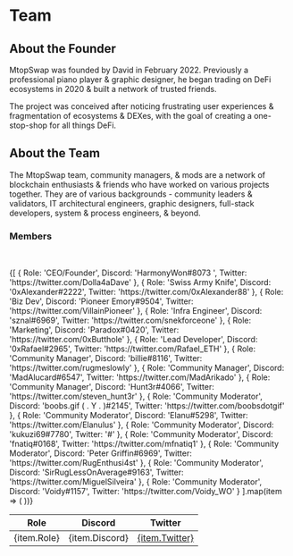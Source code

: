 
# Team

## About the Founder

MtopSwap was founded by David in February 2022. Previously a professional piano player & graphic designer, he began trading on DeFi ecosystems in 2020 & built a network of trusted friends.  

The project was conceived after noticing frustrating user experiences & fragmentation of ecosystems & DEXes, with the goal of creating a one-stop-shop for all things DeFi. 

## About the Team

The MtopSwap team, community managers, & mods are a network of blockchain enthusiasts & friends who have worked on various projects together.  They are of various backgrounds - community leaders & validators, IT architectural engineers, graphic designers, full-stack developers, system & process engineers, & beyond.

### Members
&nbsp;
<div style={{ overflow: 'auto' }}>
<table>
  <thead>
    <tr>
      <th>Role</th>
      <th>Discord</th>
      <th>Twitter</th>
    </tr>
  </thead>
  <tbody>
    {[
      { Role: 'CEO/Founder', Discord: 'HarmonyWon#8073 ', Twitter: 'https://twitter.com/Dolla4aDave' },
      { Role: 'Swiss Army Knife', Discord: '0xAlexander#2222', Twitter: 'https://twitter.com/0xAlexander88' },
      { Role: 'Biz Dev', Discord: 'Pioneer Emory#9504', Twitter: 'https://twitter.com/VillainPioneer' },
      { Role: 'Infra Engineer', Discord: 'sznal#6969', Twitter: 'https://twitter.com/snekforceone' },
      { Role: 'Marketing', Discord: 'Paradox#0420', Twitter: 'https://twitter.com/0xButthole' },
      { Role: 'Lead Developer', Discord: '0xRafael#2965', Twitter: 'https://twitter.com/Rafael_ETH' },
      { Role: 'Community Manager', Discord: 'billie#8116', Twitter: 'https://twitter.com/rugmeslowly' },
      { Role: 'Community Manager', Discord: 'MadAlucard#6547', Twitter: 'https://twitter.com/MadArikado' },
      { Role: 'Community Manager', Discord: 'Hunt3r#4066', Twitter: 'https://twitter.com/steven_hunt3r' },
      { Role: 'Community Moderator', Discord: 'boobs.gif ( . Y . )#2145', Twitter: 'https://twitter.com/boobsdotgif' },
      { Role: 'Community Moderator', Discord: 'Elanu#5298', Twitter: 'https://twitter.com/Elanulus' },
      { Role: 'Community Moderator', Discord: 'kukuzi69#7780', Twitter: '#' },
      { Role: 'Community Moderator', Discord: 'fnatiq#0168', Twitter: 'https://twitter.com/mfnatiq1' },
      { Role: 'Community Moderator', Discord: 'Peter Griffin#6969', Twitter: 'https://twitter.com/RugEnthusi4st' },
      { Role: 'Community Moderator', Discord: 'SirRugLessOnAverage#9163', Twitter: 'https://twitter.com/MiguelSilveira' },
      { Role: 'Community Moderator', Discord: 'Voidy#1157', Twitter: 'https://twitter.com/Voidy_WO' }
    ].map(item => (
      <tr key={item.Item}>
        <td>{item.Role}</td>
        <td>{item.Discord}</td>
        <td><a href="#">{item.Twitter}</a></td>
      </tr>
    ))}
  </tbody>
</table>
</div>